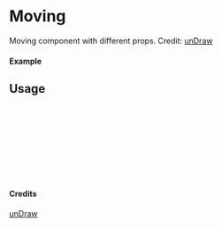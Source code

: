 
<Meta of={Moving} title="unDraw/Moving" />

# Moving

Moving component with different props.
Credit: [unDraw](https://undraw.co/illustrations)

#### Example

<Canvas of={Moving.Primary} />

## Usage

```ts
import { Moving } from "yadl-ui";

const Example = () => {
  return (
      <Moving />
  );
};

export default Example;
```

#### Credits
[unDraw](https://undraw.co/illustrations)
